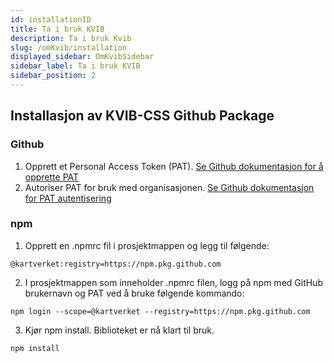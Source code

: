 ```yaml
---
id: installationID
title: Ta i bruk KVIB
description: Ta i bruk Kvib
slug: /omKvib/installation
displayed_sidebar: OmKvibSidebar
sidebar_label: Ta i bruk KVIB
sidebar_position: 2
---
```

## Installasjon av KVIB-CSS Github Package

### Github
1. Opprett et Personal Access Token (PAT).
[Se Github dokumentasjon for å opprette PAT](https://docs.github.com/en/authentication/keeping-your-account-and-data-secure/creating-a-personal-access-token)
2. Autoriser PAT for bruk med organisasjonen. [Se Github dokumentasjon for PAT autentisering](https://docs.github.com/en/enterprise-cloud@latest/authentication/authenticating-with-saml-single-sign-on/authorizing-a-personal-access-token-for-use-with-saml-single-sign-on)

### npm
1. Opprett en .npmrc fil i prosjektmappen og legg til følgende:

```
@kartverket:registry=https://npm.pkg.github.com
```

2. I prosjektmappen som inneholder .npmrc filen, logg på npm med GitHub brukernavn og PAT ved å bruke følgende kommando:

```
npm login --scope=@kartverket --registry=https://npm.pkg.github.com
```

3. Kjør npm install. Biblioteket er nå klart til bruk.

```
npm install
```